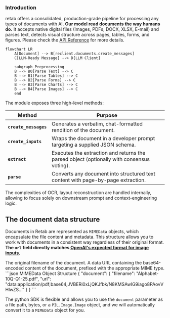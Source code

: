 ### Introduction

retab offers a consolidated, production-grade pipeline for processing any types of documents with AI. **Our model read documents the way humans do.** It accepts native digital files (Images, PDFs, DOCX, XLSX, E-mail) and parses text, detects visual structure across pages, tables, forms, and figures. Please check the [API Reference](https://docs.retab.com/api-reference/endpoint/create-messages) for more details.
```mermaid
flowchart LR
    A[Document] --> B[reclient.documents.create_messages]
    C[LLM-Ready Message] --> D[LLM Client]
    
    subgraph Preprocessing
    B --> B0[Parse Text] --> C
    B --> B1[Parse Tables] --> C
    B --> B2[Parse Forms] --> C
    B --> B3[Parse Charts] --> C
    B --> B4[Parse Images] --> C
    end
```

The module exposes three high-level methods:

| Method                                         | Purpose                                                                                   | 
| ---------------------------------------------- | ----------------------------------------------------------------------------------------- | 
  | **`create_messages`**                          | Generates a verbatim, chat-formatted rendition of the document.                           | Retrieval-augmented generation or “chat with your PDF”.                 |
  | **`create_inputs`**                            | Wraps the document in a developer prompt targeting a supplied JSON schema.                | Function-calling or structured extraction with JSON mode.               |
| **`extract`** | Executes the extraction and returns the parsed object (optionally with consensus voting). | One-step OCR + LLM parsing when only the structured output is required. |
| **`parse`** | Converts any document into structured text content with page-by-page extraction. | Perfect for RAG, text extraction, and preparing documents for further processing or indexing. |

The complexities of OCR, layout reconstruction are handled internally, allowing to focus solely on downstream prompt and context-engineering logic.

## The document data structure

Documents in Retab are represented as `MIMEData` objects, which encapsulate the file content and metadata. This structure allows you to work with documents in a consistent way regardless of their original format. **The `url` field directly matches [OpenAI's expected format for image inputs](https://platform.openai.com/docs/guides/images-vision?api-mode=chat&format=base64-encoded).**

<ResponseField name="MIMEData Object Structure" type="object">
  <Expandable title="document">
    <ResponseField name="filename" type="string">
      The original filename of the document.
    </ResponseField>
    <ResponseField name="url" type="string">
      A data URL containing the base64-encoded content of the document, prefixed with the appropriate MIME type.
    </ResponseField>
  </Expandable>
</ResponseField>

<CodeGroup>
```json MIMEData Object Structure
{
  "document": {
    "filename": "Alphabet-10Q-Q1-25.pdf",
    "url": "data:application/pdf;base64,JVBERi0xLjQKJfbk/N8KMSAwIG9iago8PAovVHlwZS…"
  }
}
```
</CodeGroup>

The python SDK is flexible and allows you to use the `document` parameter as a file path, bytes, or a `PIL.Image.Image` object, and we will automatically convert it to a `MIMEData` object for you.

